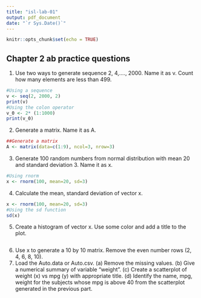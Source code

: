 ```yaml
---
title: "isl-lab-01"
output: pdf_document
date: "`r Sys.Date()`"
---
```


```r
knitr::opts_chunk$set(echo = TRUE)
```

## Chapter 2 ab practice questions
1.	Use two ways to generate sequence 2, 4,…., 2000. Name it as v. Count how many elements are less than 499.
```r
#Using a sequence
v <- seq(2, 2000, 2)
print(v)
#Using the colon operator
v_0 <- 2* (1:1000)
print(v_0)
```

2.   Generate a matrix. Name it as A.

```r
##Generate a matrix
A <- matrix(data=c(1:9), ncol=3, nrow=3)
```


3.	Generate 100 random numbers from normal distribution with mean 20 and standard deviation 3. Name it as x.
```r
#Using rnorm
x <- rnorm(100, mean=20, sd=3)
```

4.	Calculate the mean, standard deviation of vector x.
```r
x <- rnorm(100, mean=20, sd=3)
#Using the sd function 
sd(x)
```

5.	Create a histogram of vector x. Use some color and add a title to the plot.
```r

```
6.	Use x to generate a 10 by 10 matrix. Remove the even number rows (2, 4, 6, 8, 10).
7.	Load the Auto.data or Auto.csv. (a) Remove the missing values. (b) Give a numerical summary of variable “weight”. (c) Create a scatterplot of weight (x) vs mpg (y) with appropriate title. (d) Identify the name, mpg, weight for the subjects whose mpg is above 40 from the scatterplot generated in the previous part.
